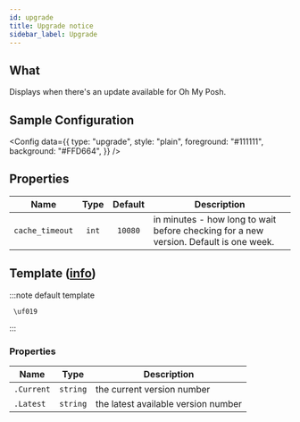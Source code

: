 ```yaml
---
id: upgrade
title: Upgrade notice
sidebar_label: Upgrade
---
```


## What

Displays when there's an update available for Oh My Posh.

## Sample Configuration


<Config
  data={{
    type: "upgrade",
    style: "plain",
    foreground: "#111111",
    background: "#FFD664",
  }}
/>

## Properties

| Name            | Type  | Default | Description                                                                           |
| --------------- | :---: | :-----: | ------------------------------------------------------------------------------------- |
| `cache_timeout` | `int` | `10080` | in minutes - how long to wait before checking for a new version. Default is one week. |

## Template ([info][templates])

:::note default template

```template
 \uf019
```

:::

### Properties

| Name       | Type     | Description                         |
| ---------- | -------- | ----------------------------------- |
| `.Current` | `string` | the current version number          |
| `.Latest`  | `string` | the latest available version number |

[templates]: /docs/configuration/templates
